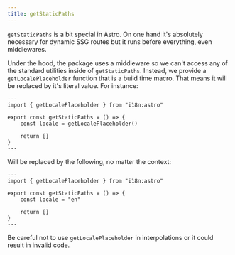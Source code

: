 ```yaml
---
title: getStaticPaths
---
```


`getStaticPaths` is a bit special in Astro. On one hand it's absolutely necessary for dynamic SSG
routes but it runs before everything, even middlewares.

Under the hood, the package uses a middleware so we can't access any of the standard utilities inside
of `getStaticPaths`. Instead, we provide a `getLocalePlaceholder` function that is a build time macro.
That means it will be replaced by it's literal value. For instance:

```astro
---
import { getLocalePlaceholder } from "i18n:astro"

export const getStaticPaths = () => {
    const locale = getLocalePlaceholder()

    return []
}
---
```

Will be replaced by the following, no matter the context:

```astro {5}
---
import { getLocalePlaceholder } from "i18n:astro"

export const getStaticPaths = () => {
    const locale = "en"

    return []
}
---
```

Be careful not to use `getLocalePlaceholder` in interpolations or it could result in invalid code.